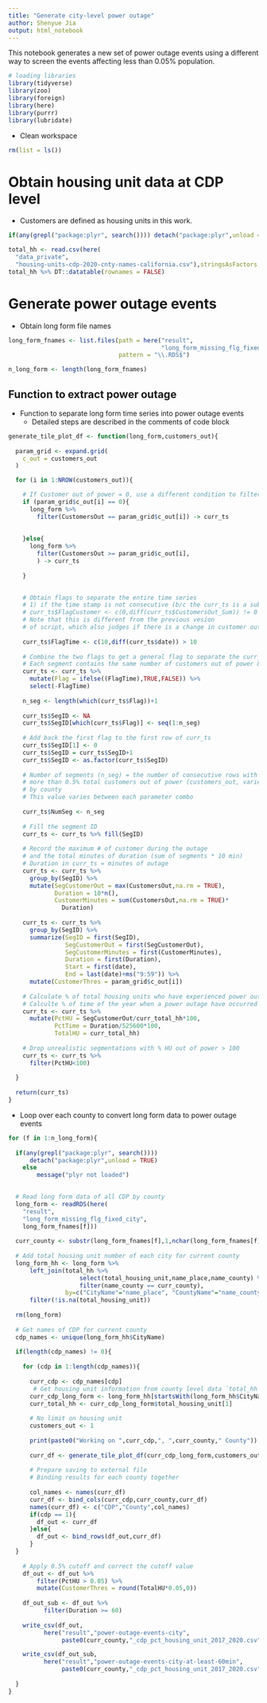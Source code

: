 ```yaml
---
title: "Generate city-level power outage"
author: Shenyue Jia
output: html_notebook
---
```


This notebook generates a new set of power outage events using a different way to screen the events affecting less than 0.05% population.

```r
# loading libraries
library(tidyverse)
library(zoo)
library(foreign)
library(here)
library(purrr)
library(lubridate)

```

- Clean workspace
```r
rm(list = ls())
```


# Obtain housing unit data at CDP level

- Customers are defined as housing units in this work.

```r
if(any(grepl("package:plyr", search()))) detach("package:plyr",unload = TRUE) else message("plyr not loaded")

total_hh <- read.csv(here(
  "data_private",
  "housing-units-cdp-2020-cnty-names-california.csv"),stringsAsFactors = FALSE)
total_hh %>% DT::datatable(rownames = FALSE)
```

# Generate power outage events

- Obtain long form file names

```r
long_form_fnames <- list.files(path = here("result",
                                           "long_form_missing_flg_fixed_city"),
                               pattern = "\\.RDS$")

n_long_form <- length(long_form_fnames)
```

## Function to extract power outage

- Function to separate long form time series into power outage events
    - Detailed steps are described in the comments of code block

```r
generate_tile_plot_df <- function(long_form,customers_out){
  
  param_grid <- expand.grid(
    c_out = customers_out
  )

  for (i in 1:NROW(customers_out)){

    # If Customer out of power = 0, use a different condition to filter the subset data
    if (param_grid$c_out[i] == 0){
      long_form %>%
        filter(CustomersOut == param_grid$c_out[i]) -> curr_ts
      
      
    }else{
      long_form %>%
        filter(CustomersOut >= param_grid$c_out[i],
        ) -> curr_ts
      
    }
    

    # Obtain flags to separate the entire time series 
    # 1) if the time stamp is not consecutive (b/c the curr_ts is a subset from the long-form)
    # curr_ts$FlagCustomer <- c(0,diff(curr_ts$CustomersOut_Sum)) != 0
    # Note that this is different from the previous vesion
    # of script, which also judges if there is a change in customer out
    
    curr_ts$FlagTime <- c(10,diff(curr_ts$date)) > 10
    
    # Combine the two flags to get a general flag to separate the curr_ts into segments
    # Each segment contains the same number of customers out of power & the timestamps are consecutive
    curr_ts <- curr_ts %>%
      mutate(Flag = ifelse((FlagTime),TRUE,FALSE)) %>%
      select(-FlagTime)
    
    n_seg <- length(which(curr_ts$Flag))+1
    
    curr_ts$SegID <- NA
    curr_ts$SegID[which(curr_ts$Flag)] <- seq(1:n_seg)
    
    # Add back the first flag to the first row of curr_ts
    curr_ts$SegID[1] <- 0
    curr_ts$SegID = curr_ts$SegID+1
    curr_ts$SegID <- as.factor(curr_ts$SegID)
    
    # Number of segments (n_seg) = the number of consecutive rows with 
    # more than 0.5% total customers out of power (customers_out, varies)
    # by county
    # This value varies between each parameter combo
    
    curr_ts$NumSeg <- n_seg
    
    # Fill the segment ID
    curr_ts <- curr_ts %>% fill(SegID)
    
    # Record the maximum # of customer during the outage 
    # and the total minutes of duration (sum of segments * 10 min)
    # Duration in curr_ts = minutes of outage
    curr_ts <- curr_ts %>%
      group_by(SegID) %>%
      mutate(SegCustomerOut = max(CustomersOut,na.rm = TRUE),
             Duration = 10*n(),
             CustomerMinutes = sum(CustomersOut,na.rm = TRUE)*
               Duration)
    
    curr_ts <- curr_ts %>%
      group_by(SegID) %>%
      summarize(SegID = first(SegID),
                SegCustomerOut = first(SegCustomerOut),
                SegCustomerMinutes = first(CustomerMinutes),
                Duration = first(Duration),
                Start = first(date),
                End = last(date)+ms("9:59")) %>%
      mutate(CustomerThres = param_grid$c_out[i])
    
    # Calculate % of total housing units who have experienced power outage
    # Calculte % of time of the year when a power outage have occurred
    curr_ts <- curr_ts %>%
      mutate(PctHU = SegCustomerOut/curr_total_hh*100,
             PctTime = Duration/525600*100,
             TotalHU = curr_total_hh)
    
    # Drop unrealistic segmentations with % HU out of power > 100
    curr_ts <- curr_ts %>%
      filter(PctHU<100)
    
  }
  
  return(curr_ts)
}

```

- Loop over each county to convert long form data to power outage events

```r

for (f in 1:n_long_form){
  
  if(any(grepl("package:plyr", search()))) 
      detach("package:plyr",unload = TRUE) 
    else 
        message("plyr not loaded")

  
  # Read long form data of all CDP by county
  long_form <- readRDS(here(
    "result",
    "long_form_missing_flg_fixed_city",
    long_form_fnames[f]))
  
  curr_county <- substr(long_form_fnames[f],1,nchar(long_form_fnames[f])-14)
  
  # Add total housing unit number of each city for current county
  long_form_hh <- long_form %>%
      left_join(total_hh %>%
                    select(total_housing_unit,name_place,name_county) %>%
                    filter(name_county == curr_county),
                by=c("CityName"="name_place", "CountyName"="name_county")) %>%
      filter(!is.na(total_housing_unit))
 
  rm(long_form)
  
  # Get names of CDP for current county
  cdp_names <- unique(long_form_hh$CityName)
  
  if(length(cdp_names) != 0){
      
    for (cdp in 1:length(cdp_names)){
      
      curr_cdp <- cdp_names[cdp]
       # Get housing unit information from county level data `total_hh`
      curr_cdp_long_form <- long_form_hh[startsWith(long_form_hh$CityName,curr_cdp),]
      curr_total_hh <- curr_cdp_long_form$total_housing_unit[1]
      
      # No limit on housing unit
      customers_out <- 1
      
      print(paste0("Working on ",curr_cdp,", ",curr_county," County"))
      
      curr_df <- generate_tile_plot_df(curr_cdp_long_form,customers_out)
  
      # Prepare saving to external file
      # Binding results for each county together
  
      col_names <- names(curr_df)
      curr_df <- bind_cols(curr_cdp,curr_county,curr_df)
      names(curr_df) <- c("CDP","County",col_names)
      if(cdp == 1){
        df_out <- curr_df
      }else{
        df_out <- bind_rows(df_out,curr_df)
      } 
  }
    
    # Apply 0.5% cutoff and correct the cutoff value
    df_out <- df_out %>%
        filter(PctHU > 0.05) %>%
        mutate(CustomerThres = round(TotalHU*0.05,0))
    
    df_out_sub <- df_out %>%
          filter(Duration >= 60)
      
    write_csv(df_out,
          here("result","power-outage-events-city",
               paste0(curr_county,"_cdp_pct_housing_unit_2017_2020.csv")))

    write_csv(df_out_sub,
          here("result","power-outage-events-city-at-least-60min",
               paste0(curr_county,"_cdp_pct_housing_unit_2017_2020.csv")))
      
  }
}                               

```


